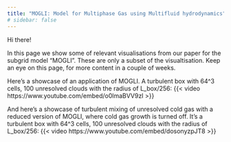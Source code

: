```yaml
---
title: "MOGLI: Model for Multiphase Gas using Multifluid hydrodynamics"
# sidebar: false
---
```


Hi there!

In this page we show some of relevant visualisations from our paper for the subgrid model "MOGLI".
These are only a subset of the visualtisation. Keep an eye on this page, for more content in a couple of weeks.

Here's a showcase of an application of MOGLI. A turbulent box with 64^3 cells, 100 unresolved clouds with the radius of L_box/256:
{{< video https://www.youtube.com/embed/o0lmaBVV9zI >}}

And here's a showcase of turbulent mixing of unresolved cold gas with a reduced version of MOGLI, where cold gas growth is turned off. 
It's a turbulent box with 64^3 cells, 100 unresolved clouds with the radius of L_box/256:
{{< video https://www.youtube.com/embed/dosonyzpJT8 >}}
